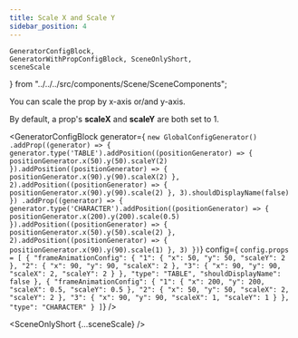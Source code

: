 ```yaml
---
title: Scale X and Scale Y
sidebar_position: 4
---
```


    GeneratorConfigBlock,
    GeneratorWithPropConfigBlock, SceneOnlyShort,
    sceneScale
} from "../../../src/components/Scene/SceneComponents";


You can scale the prop by x-axis or/and y-axis.

By default, a prop's **scaleX** and **scaleY** are both set to 1.

<GeneratorConfigBlock
    generator={
`new GlobalConfigGenerator()
    .addProp((generator) => {
        generator.type('TABLE').addPosition((positionGenerator) => {
            positionGenerator.x(50).y(50).scaleY(2)
        }).addPosition((positionGenerator) => {
            positionGenerator.x(90).y(90).scaleX(2)
        }, 2).addPosition((positionGenerator) => {
            positionGenerator.x(90).y(90).scale(2)
        }, 3).shouldDisplayName(false)
    })
    .addProp((generator) => {
        generator.type('CHARACTER').addPosition((positionGenerator) => {
            positionGenerator.x(200).y(200).scale(0.5)
        }).addPosition((positionGenerator) => {
            positionGenerator.x(50).y(50).scale(2)
        }, 2).addPosition((positionGenerator) => {
            positionGenerator.x(90).y(90).scale(1)
        }, 3)
    })`}
    config={
        `config.props = [
      {
        "frameAnimationConfig": {
          "1": {
            "x": 50,
            "y": 50,
            "scaleY": 2
          },
          "2": {
            "x": 90,
            "y": 90,
            "scaleX": 2
          },
          "3": {
            "x": 90,
            "y": 90,
            "scaleX": 2,
            "scaleY": 2
          }
        },
        "type": "TABLE",
        "shouldDisplayName": false
      },
      {
        "frameAnimationConfig": {
          "1": {
            "x": 200,
            "y": 200,
            "scaleX": 0.5,
            "scaleY": 0.5
          },
          "2": {
            "x": 50,
            "y": 50,
            "scaleX": 2,
            "scaleY": 2
          },
          "3": {
            "x": 90,
            "y": 90,
            "scaleX": 1,
            "scaleY": 1
          }
        },
        "type": "CHARACTER"
      }
    ]`} />

<SceneOnlyShort {...sceneScale} />
